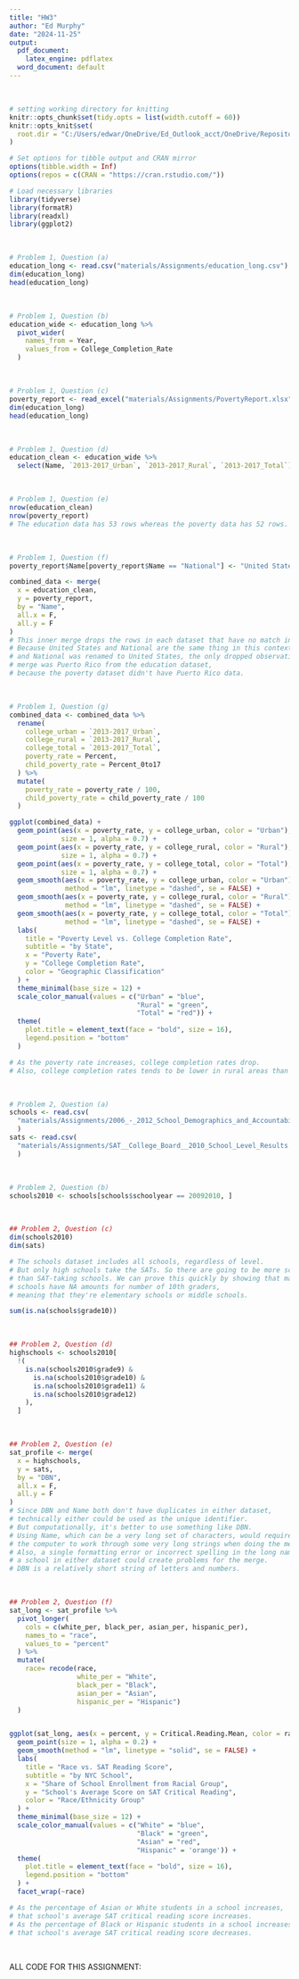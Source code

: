 ```yaml
---
title: "HW3"
author: "Ed Murphy"
date: "2024-11-25"
output:
  pdf_document:
    latex_engine: pdflatex
  word_document: default
---
```


<br>

```r

# setting working directory for knitting
knitr::opts_chunk$set(tidy.opts = list(width.cutoff = 60))
knitr::opts_knit$set(
  root.dir = "C:/Users/edwar/OneDrive/Ed_Outlook_acct/OneDrive/Repositories/DATA2100"
)

# Set options for tibble output and CRAN mirror
options(tibble.width = Inf)
options(repos = c(CRAN = "https://cran.rstudio.com/"))

# Load necessary libraries
library(tidyverse)
library(formatR)
library(readxl)
library(ggplot2)
```
 
<br>

```r

# Problem 1, Question (a)
education_long <- read.csv("materials/Assignments/education_long.csv")
dim(education_long)
head(education_long)
```

<br>

```r

# Problem 1, Question (b)
education_wide <- education_long %>%
  pivot_wider(
    names_from = Year,
    values_from = College_Completion_Rate
  )
```
<br>

```r

# Problem 1, Question (c)
poverty_report <- read_excel("materials/Assignments/PovertyReport.xlsx", sheet = 2)
dim(education_long)
head(education_long)
```
<br>

```r

# Problem 1, Question (d)
education_clean <- education_wide %>%
  select(Name, `2013-2017_Urban`, `2013-2017_Rural`, `2013-2017_Total`)
```
<br>

```r

# Problem 1, Question (e)
nrow(education_clean)
nrow(poverty_report)
# The education data has 53 rows whereas the poverty data has 52 rows.
```
<br>

```r

# Problem 1, Question (f)
poverty_report$Name[poverty_report$Name == "National"] <- "United States"

combined_data <- merge(
  x = education_clean,
  y = poverty_report,
  by = "Name",
  all.x = F,
  all.y = F
)
# This inner merge drops the rows in each dataset that have no match in the other data set.
# Because United States and National are the same thing in this context,
# and National was renamed to United States, the only dropped observation in the
# merge was Puerto Rico from the education dataset,
# because the poverty dataset didn't have Puerto Rico data.
```
<br>

```r

# Problem 1, Question (g)
combined_data <- combined_data %>%
  rename(
    college_urban = `2013-2017_Urban`,
    college_rural = `2013-2017_Rural`,
    college_total = `2013-2017_Total`,
    poverty_rate = Percent,
    child_poverty_rate = Percent_0to17
  ) %>%
  mutate(
    poverty_rate = poverty_rate / 100,
    child_poverty_rate = child_poverty_rate / 100
  )

ggplot(combined_data) +
  geom_point(aes(x = poverty_rate, y = college_urban, color = "Urban"),
             size = 1, alpha = 0.7) +
  geom_point(aes(x = poverty_rate, y = college_rural, color = "Rural"),
             size = 1, alpha = 0.7) +
  geom_point(aes(x = poverty_rate, y = college_total, color = "Total"),
             size = 1, alpha = 0.7) +
  geom_smooth(aes(x = poverty_rate, y = college_urban, color = "Urban"),
              method = "lm", linetype = "dashed", se = FALSE) +
  geom_smooth(aes(x = poverty_rate, y = college_rural, color = "Rural"),
              method = "lm", linetype = "dashed", se = FALSE) +
  geom_smooth(aes(x = poverty_rate, y = college_total, color = "Total"),
              method = "lm", linetype = "dashed", se = FALSE) +
  labs(
    title = "Poverty Level vs. College Completion Rate",
    subtitle = "by State",
    x = "Poverty Rate",
    y = "College Completion Rate",
    color = "Geographic Classification"
  ) +
  theme_minimal(base_size = 12) +
  scale_color_manual(values = c("Urban" = "blue",
                                "Rural" = "green",
                                "Total" = "red")) +
  theme(
    plot.title = element_text(face = "bold", size = 16),
    legend.position = "bottom"
  )

# As the poverty rate increases, college completion rates drop.
# Also, college completion rates tends to be lower in rural areas than in urban areas.

```
<br>

```r

# Problem 2, Question (a)
schools <- read.csv(
  "materials/Assignments/2006_-_2012_School_Demographics_and_Accountability_Snapshot.csv"
  )
sats <- read.csv(
  "materials/Assignments/SAT__College_Board__2010_School_Level_Results.csv"
  )
```
<br>

```r

# Problem 2, Question (b)
schools2010 <- schools[schools$schoolyear == 20092010, ]
```

<br>

```r

## Problem 2, Question (c)
dim(schools2010)
dim(sats)

# The schools dataset includes all schools, regardless of level.
# But only high schools take the SATs. So there are going to be more schools
# than SAT-taking schools. We can prove this quickly by showing that many
# schools have NA amounts for number of 10th graders,
# meaning that they're elementary schools or middle schools.

sum(is.na(schools$grade10))

```

<br>

```r

## Problem 2, Question (d)
highschools <- schools2010[
  !(
    is.na(schools2010$grade9) &
      is.na(schools2010$grade10) &
      is.na(schools2010$grade11) &
      is.na(schools2010$grade12)
    ),
  ]
```

<br>

```r

## Problem 2, Question (e)
sat_profile <- merge(
  x = highschools,
  y = sats,
  by = "DBN",
  all.x = F,
  all.y = F
)
# Since DBN and Name both don't have duplicates in either dataset,
# technically either could be used as the unique identifier.
# But computationally, it's better to use something like DBN.
# Using Name, which can be a very long set of characters, would require
# the computer to work through some very long strings when doing the merge.
# Also, a single formatting error or incorrect spelling in the long name of
# a school in either dataset could create problems for the merge.
# DBN is a relatively short string of letters and numbers.
```

<br>

```r

## Problem 2, Question (f)
sat_long <- sat_profile %>%
  pivot_longer(
    cols = c(white_per, black_per, asian_per, hispanic_per),
    names_to = "race",
    values_to = "percent"
  ) %>%
  mutate(
    race= recode(race,
                 white_per = "White",
                 black_per = "Black",
                 asian_per = "Asian",
                 hispanic_per = "Hispanic")
  )


ggplot(sat_long, aes(x = percent, y = Critical.Reading.Mean, color = race)) +
  geom_point(size = 1, alpha = 0.2) +
  geom_smooth(method = "lm", linetype = "solid", se = FALSE) +
  labs(
    title = "Race vs. SAT Reading Score",
    subtitle = "by NYC School",
    x = "Share of School Enrollment from Racial Group",
    y = "School's Average Score on SAT Critical Reading",
    color = "Race/Ethnicity Group"
  ) +
  theme_minimal(base_size = 12) +
  scale_color_manual(values = c("White" = "blue",
                                "Black" = "green",
                                "Asian" = "red",
                                "Hispanic" = 'orange')) +
  theme(
    plot.title = element_text(face = "bold", size = 16),
    legend.position = "bottom"
  ) +
  facet_wrap(~race)

# As the percentage of Asian or White students in a school increases,
# that school's average SAT critical reading score increases.
# As the percentage of Black or Hispanic students in a school increases,
# that school's average SAT critical reading score decreases.

```

<br>

ALL CODE FOR THIS ASSIGNMENT:

```r

```
